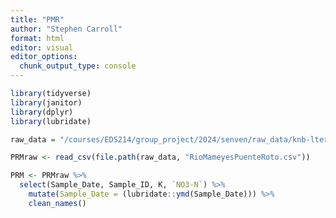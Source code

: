 ```yaml
---
title: "PMR"
author: "Stephen Carroll"
format: html
editor: visual
editor_options: 
  chunk_output_type: console
---
```


```r
library(tidyverse)
library(janitor)
library(dplyr)
library(lubridate)
```


```r

raw_data = "/courses/EDS214/group_project/2024/senven/raw_data/knb-lter-luq" 
```



```r
PRMraw <- read_csv(file.path(raw_data, "RioMameyesPuenteRoto.csv"))
```

```r
PRM <- PRMraw %>%
  select(Sample_Date, Sample_ID, K, `NO3-N`) %>%
    mutate(Sample_Date = (lubridate::ymd(Sample_Date))) %>%
    clean_names()
```